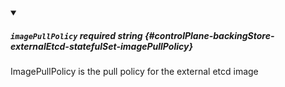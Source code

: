 
<details className="config-field" data-expandable="false" open>
<summary>

##### `imagePullPolicy` <span className="config-field-required" data-required="false">required</span> <span className="config-field-type">string</span> <span className="config-field-default"></span> <span className="config-field-enum"></span> {#controlPlane-backingStore-externalEtcd-statefulSet-imagePullPolicy}

ImagePullPolicy is the pull policy for the external etcd image

</summary>



</details>
